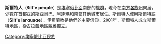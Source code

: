 '''斯爾特人'''（'''Silt'e people'''）是[[埃塞俄比亞|埃塞俄比亞]]南部的[[族群_(人類社會)|族群]]，現今在[[南方各族州|南方各族州]]聚居，少數在首都[[亞的斯亞貝巴|亞的斯亞貝巴]]、[[阿達瑪|阿達瑪]]和南部其他城市居住。斯爾特人使用斯爾特語（'''Silt'e language'''），[[伊斯蘭教|伊斯蘭教]]是他們的主要信仰。2001年，斯爾特人成立[[斯爾特地區|斯爾特地區]]，從[[古拉蓋地區|古拉蓋地區]]脫離獨立。
{{Ethiopia-stub}}

[[Category:埃塞俄比亚民族|Category:埃塞俄比亚民族]]